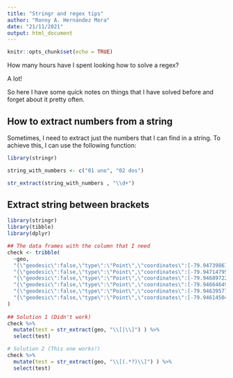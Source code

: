 ```yaml
---
title: "Stringr and regex tips"
author: "Ronny A. Hernández Mora"
date: "21/11/2021"
output: html_document
---
```


```r
knitr::opts_chunk$set(echo = TRUE)
```

How many hours have I spent looking how to solve a regex? 

A lot! 

So here I have some quick notes on things that I have solved before and forget
about it pretty often.


## How to extract numbers from a string

Sometimes, I need to extract just the numbers that I can find in a string. To
achieve this, I can use the following function:

```r
library(stringr)

string_with_numbers <- c("01 uno", "02 dos")

str_extract(string_with_numbers , "\\d+")
```

## Extract string between brackets

```r
library(stringr)
library(tibble)
library(dplyr)

## The data frames with the column that I need
check <- tribble(
  ~geo,
  "{\"geodesic\":false,\"type\":\"Point\",\"coordinates\":[-79.94739867829001,44.3105986723403]}" , 
  "{\"geodesic\":false,\"type\":\"Point\",\"coordinates\":[-79.94714795170373,44.310596361431216]}",
  "{\"geodesic\":false,\"type\":\"Point\",\"coordinates\":[-79.9468972251475,44.31059404997191]}" , 
  "{\"geodesic\":false,\"type\":\"Point\",\"coordinates\":[-79.9466464986213,44.31059173796237]}" , 
  "{\"geodesic\":false,\"type\":\"Point\",\"coordinates\":[-79.94639577212517,44.3105894254026]}" , 
  "{\"geodesic\":false,\"type\":\"Point\",\"coordinates\":[-79.9461450456591,44.310587112292595]}" 
)
 
## Solution 1 (Didn't work)
check %>% 
  mutate(test = str_extract(geo, "\\[|\\]") ) %>% 
  select(test)

# Solution 2 (This one works!)
check %>% 
  mutate(test = str_extract(geo, "\\[(.*?)\\]") ) %>% 
  select(test)
```

